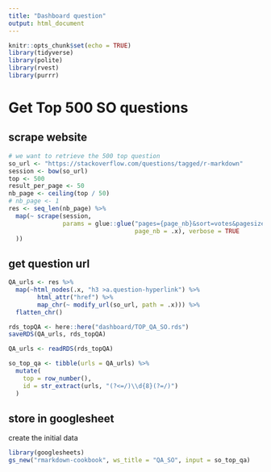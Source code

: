```yaml
---
title: "Dashboard question"
output: html_document
---
```


```r
knitr::opts_chunk$set(echo = TRUE)
library(tidyverse)
library(polite)
library(rvest)
library(purrr)
```

# Get Top 500 SO questions

## scrape website
```r
# we want to retrieve the 500 top question
so_url <- "https://stackoverflow.com/questions/tagged/r-markdown"
session <- bow(so_url)
top <- 500
result_per_page <- 50
nb_page <- ceiling(top / 50)
# nb_page <- 1
res <- seq_len(nb_page) %>%
  map(~ scrape(session, 
               params = glue::glue("pages={page_nb}&sort=votes&pagesize={result_per_page}", 
                                   page_nb = .x), verbose = TRUE
  ))

```


## get question url
```r
QA_urls <- res %>%
  map(~html_nodes(.x, "h3 >a.question-hyperlink") %>%
        html_attr("href") %>%
        map_chr(~ modify_url(so_url, path = .x))) %>%
  flatten_chr()

rds_topQA <- here::here("dashboard/TOP_QA_SO.rds")
saveRDS(QA_urls, rds_topQA)

QA_urls <- readRDS(rds_topQA)

so_top_qa <- tibble(urls = QA_urls) %>%
  mutate(
    top = row_number(),
    id = str_extract(urls, "(?<=/)\\d{8}(?=/)") 
  )
```

## store in googlesheet

create the initial data
```r
library(googlesheets)
gs_new("rmarkdown-cookbook", ws_title = "QA_SO", input = so_top_qa)
```

